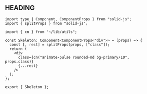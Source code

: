## HEADING

```tsx
import type { Component, ComponentProps } from "solid-js";
import { splitProps } from "solid-js";

import { cn } from "~/lib/utils";

const Skeleton: Component<ComponentProps<"div">> = (props) => {
  const [, rest] = splitProps(props, ["class"]);
  return (
    <div
      class={cn("animate-pulse rounded-md bg-primary/10", props.class)}
      {...rest}
    />
  );
};

export { Skeleton };
```
